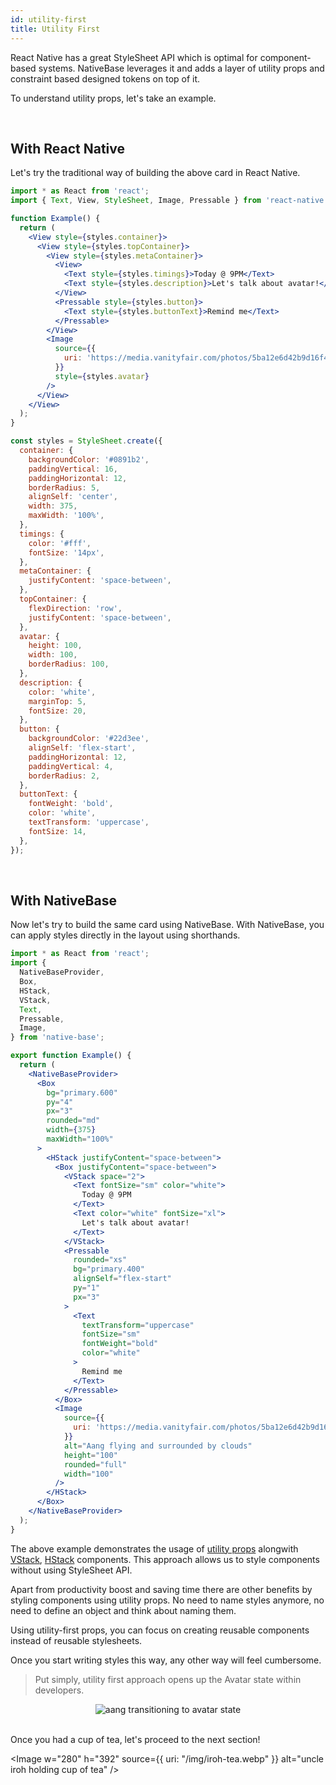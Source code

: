 ```yaml
---
id: utility-first
title: Utility First
---
```



React Native has a great StyleSheet API which is optimal for component-based systems. NativeBase leverages it and adds a layer of utility props and constraint based designed tokens on top of it.

To understand utility props, let's take an example.

<br />

## With React Native

Let's try the traditional way of building the above card in React Native.

<Box maxWidth="100%" width="800px">

```jsx isLive isNativebaseExample=false
import * as React from 'react';
import { Text, View, StyleSheet, Image, Pressable } from 'react-native';

function Example() {
  return (
    <View style={styles.container}>
      <View style={styles.topContainer}>
        <View style={styles.metaContainer}>
          <View>
            <Text style={styles.timings}>Today @ 9PM</Text>
            <Text style={styles.description}>Let's talk about avatar!</Text>
          </View>
          <Pressable style={styles.button}>
            <Text style={styles.buttonText}>Remind me</Text>
          </Pressable>
        </View>
        <Image
          source={{
            uri: 'https://media.vanityfair.com/photos/5ba12e6d42b9d16f4545aa19/3:2/w_1998,h_1332,c_limit/t-Avatar-The-Last-Airbender-Live-Action.jpg',
          }}
          style={styles.avatar}
        />
      </View>
    </View>
  );
}

const styles = StyleSheet.create({
  container: {
    backgroundColor: '#0891b2',
    paddingVertical: 16,
    paddingHorizontal: 12,
    borderRadius: 5,
    alignSelf: 'center',
    width: 375,
    maxWidth: '100%',
  },
  timings: {
    color: '#fff',
    fontSize: '14px',
  },
  metaContainer: {
    justifyContent: 'space-between',
  },
  topContainer: {
    flexDirection: 'row',
    justifyContent: 'space-between',
  },
  avatar: {
    height: 100,
    width: 100,
    borderRadius: 100,
  },
  description: {
    color: 'white',
    marginTop: 5,
    fontSize: 20,
  },
  button: {
    backgroundColor: '#22d3ee',
    alignSelf: 'flex-start',
    paddingHorizontal: 12,
    paddingVertical: 4,
    borderRadius: 2,
  },
  buttonText: {
    fontWeight: 'bold',
    color: 'white',
    textTransform: 'uppercase',
    fontSize: 14,
  },
});
```

</Box>

<br />

## With NativeBase

Now let's try to build the same card using NativeBase.
With NativeBase, you can apply styles directly in the layout using shorthands.

<Box maxWidth="100%" width="800px">

```jsx isLive
import * as React from 'react';
import {
  NativeBaseProvider,
  Box,
  HStack,
  VStack,
  Text,
  Pressable,
  Image,
} from 'native-base';

export function Example() {
  return (
    <NativeBaseProvider>
      <Box
        bg="primary.600"
        py="4"
        px="3"
        rounded="md"
        width={375}
        maxWidth="100%"
      >
        <HStack justifyContent="space-between">
          <Box justifyContent="space-between">
            <VStack space="2">
              <Text fontSize="sm" color="white">
                Today @ 9PM
              </Text>
              <Text color="white" fontSize="xl">
                Let's talk about avatar!
              </Text>
            </VStack>
            <Pressable
              rounded="xs"
              bg="primary.400"
              alignSelf="flex-start"
              py="1"
              px="3"
            >
              <Text
                textTransform="uppercase"
                fontSize="sm"
                fontWeight="bold"
                color="white"
              >
                Remind me
              </Text>
            </Pressable>
          </Box>
          <Image
            source={{
              uri: 'https://media.vanityfair.com/photos/5ba12e6d42b9d16f4545aa19/3:2/w_1998,h_1332,c_limit/t-Avatar-The-Last-Airbender-Live-Action.jpg',
            }}
            alt="Aang flying and surrounded by clouds"
            height="100"
            rounded="full"
            width="100"
          />
        </HStack>
      </Box>
    </NativeBaseProvider>
  );
}
```

</Box>

The above example demonstrates the usage of [utility props](utility-props) alongwith [VStack](vstack), [HStack](h-stack) components. This approach allows us to style components without using StyleSheet API.

Apart from productivity boost and saving time there are other benefits by styling components using utility props.
No need to name styles anymore, no need to define an object and think about naming them.

Using utility-first props, you can focus on creating reusable components instead of reusable stylesheets.

Once you start writing styles this way, any other way will feel cumbersome.

> Put simply, utility first approach opens up the Avatar state within developers.

<Center>
  <Image
    w="500"
    h="250"
    source={{ uri: '/img/aang-avatar-state.gif' }}
    alt="aang transitioning to avatar state"
  />
</Center>

<br />

Once you had a cup of tea, let's proceed to the next section!

<Box>
  <Box ml="-2" mb="8" >
    <TileLink
      title="Design tokens"
      url="design-tokens"
      description="Refer design token guide to understand how utility props map to your theme values"
    />
  </Box>
  
  <Image
    w="280"
    h="392"
    source={{ uri: "/img/iroh-tea.webp" }}
    alt="uncle iroh holding cup of tea"
  />

</Box>
